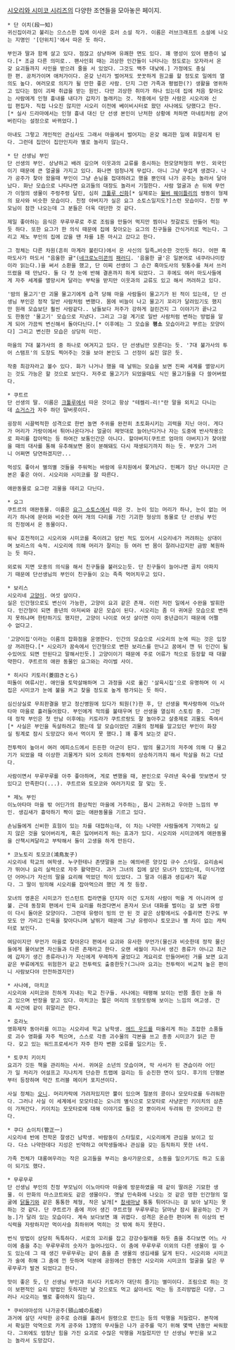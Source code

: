 [[시오리와 시미코 시리즈]]의 다양한 조연들을 모아놓은 페이지.

 * 단 이치(段一知)
 귀신집이라고 불리는 으스스한 집에 이사온 호러 소설 작가. 이름은 러브크래프트 소설에 나오는 지명인 '[던위치]'에서 따온 듯 하다.

 부인과 딸과 함께 살고 있다. 점잖고 상냥하며 유쾌한 면도 있다. 꽤 명성이 있어 팬층이 넓다.[* 조금 다른 의미로.. 팬사인회 때는 괴상한 인간들이 나타나는 정도로는 모자라서 온갖 요괴들까지 사인을 받으려 줄을 서 있었다. 그것도 백주 대낮에.] 가정에도 충실한 편. 공처가이며 애처가이다. 온갖 난리가 벌어져도 꿋꿋하게 원고를 할 정도로 일에의 열의도 높다. 여러모로 의지가 될 만한 좋은 사람. 단지 그런 가족과 평범한(?) 생활을 영위하고 있다는 점이 괴짜 취급을 받는 원인. 다만 괴상한 취미가 하나 있는데 집에 처음 찾아오는 사람에게 인형 흉내를 내다가 갑자기 놀래키는 것. 작중에서 당한 사람은 시오리와 신입 편집자. 직접 나오진 않지만 시오리 이전에 베이비시터로 왔던 사나에도 당했다고 한다.[* 실사 드라마에서는 인형 흉내 대신 단 선생 본인이 난처한 상황에 처하면 마네킹처럼 굳어버린다는 설정으로 바뀌었다.]

 아내도 그렇고 개인적인 관심사도 그래서 마을에서 벌어지는 온갖 해괴한 일에 휘말리게 된다. 그런데 집안이 집안인지라 별로 놀라지 않는다.

 * 단 선생님 부인
 단 선생의 부인. 상냥하고 배려 깊으며 이웃과의 교류를 중시하는 현모양처형의 부인. 외국인이기 때문에 큰 얼굴을 가지고 있다. 화나면 엄청나게 무섭다. 아니 그냥 무섭게 생겼다. 나가 공주가 찾아 왔을때 부인이 그냥 손님을 접대하려고 했을 뿐인데 나가 공주는 놀라서 달아났다. 화난 모습으로 나타나면 요괴들의 대장도 놀라서 기절한다. 사람 얼굴과 손 뒤에 무언가 이형의 생물이 주렁주렁 달린, 심히 [[크툴루 신화]][* 실제로는 [[윌버 웨이틀리]]의 쌍동이 형제의 묘사와 비슷한 모습이다. 친정 아버지가 실은 요그 소토스일지도?]스런 모습이다. 친정 부모님이 잠깐 나오는데 그 분들은 더욱 대단한 것 같다.

 제일 좋아하는 음식은 무루무루로 주로 조림을 만들어 먹지만 찜이나 젓갈로도 만들어 먹는듯 하다. 또한 요그가 한 의식 때문에 집에 찾아오는 요그의 친구들을 간식거리로 먹는다. 그리고 제노 부인의 집에 갔을 땐 차를 1톤 마시고 갔다고 한다.

 그 정체는 다른 차원(흔히 마계라 불린다)에서 온 사신의 일족…비슷한 것인듯 하다. 어떤 흑마도사가 마도서 "음울한 귤"([[네크로노미콘]]의 [[패러디]]. '음울한 귤'은 일본어로 네쿠라나미캉이라 읽는다.)을 써서 소환을 했고, 단 이찌 선생이 그 순간 흑마도사의 뒷통수를 쳐서 쓰러뜨렸을 때 만났다. 둘 다 첫 눈에 반해 결혼까지 하게 되었다. 그 후에도 여러 마도사들에게 자주 세계를 멸망시켜 달라는 부탁을 받지만 이웃과의 교류도 있고 해서 꺼려하고 있다.

 '밤의 물고기'란 괴물 물고기에게 습격 당해 마을 사람들이 물고기가 된 적이 있는데, 단 선생님 부인은 정작 일반 사람처럼 변했다. 몸에 비늘이 나고 물고기 꼬리가 달려있기도 했지만 원래 모습보단 훨씬 사람같다.. 남들보다 저주가 강하게 걸린건지 그 이야기가 끝나고도 한동안 '물고기' 모습으로 지냈다. 그리고 그걸 계기로 일반 사람처럼 변하는 방법을 알게 되어 가끔씩 변신해서 돌아다닌다.[* 이후에는 그 모습을 '''평소''' 모습이라고 부르는 모양이다] 그리고 변신한 모습은 상당히 미인.

 마을의 7대 불가사의 중 하나로 여겨지고 있다. 단 선생님만 모른다는 듯. '7대 불가사의 투어 스탬프'의 도장도 찍어주는 것을 보아 본인도 그 선정이 싫진 않은 듯.

 작중 최강자라고 볼수 있다. 화가 나거나 했을 때 날뛰는 모습을 보면 진짜 세계를 멸망시키는 것도 가능은 할 것으로 보인다. 저주로 물고기가 되었을때도 식인 물고기들을 다 쓸어버렸다.

 * 쿠트르
 단 선생의 딸. 이름은 [[크툴루]]에서 따온 것이고 항상 "테켈리-리!"란 말을 외치고 다니는데 [[쇼거스]]가 자주 하던 말버릇이다.

 굉장히 시끌벅적한 성격으로 한번 놀면 주위를 완전히 초토화시키는 괴력을 지닌 아이. 게다가 머리가 가랑이에서 튀어나온다거나 얼굴이 제멋대로 늘어난다거나 자는 도중에 반사작용으로 파리를 잡아먹는 등 하여간 보통인간은 아니다. 할아버지(쿠트르 엄마의 아버지)가 찾아왔을 때의 대사를 통해 유추해보면 몸이 분해돼도 다시 재생되기까지 하는 듯. 부모가 그러니 어쩌면 당연하겠지만...

 먹성도 좋아서 별의별 것들을 주워먹는 바람에 유치원에서 쫓겨났다. 민폐가 장난 아니지만 근본은 좋은 아이. 시오리와 시미코를 잘 따른다.

 애완동물로 요그란 괴물을 데리고 다닌다.

 * 요그
 쿠트르의 애완동물. 이름은 [[요그 소토스]]에서 따온 것. 눈이 있는 머리가 하나, 눈이 없는 머리가 하나에 문어와 비슷한 여러 개의 다리를 가진 기괴한 형상의 동물로 단 선생님 부인의 친정에서 온 동물이다.

 워낙 호전적이고 시오리와 시미코를 죽이려고 덤빈 적도 있어서 시오리네가 꺼려하는 상대이며 보리스의 숙적. 시오리에 의해 머리가 잘리는 등 여러 번 몸이 잘려나갔지만 금방 복원하는 듯 하다.

 외로워 지면 모종의 의식을 해서 친구들을 불러오는듯. 단 친구들이 늘어나면 골치 아파지기 때문에 단선생님의 부인이 친구들이 오는 족족 먹어치우고 있다.

 * 보리스
 시오리네 [[고양이]]. 여섯 살이다.
 실은 인간형으로도 변신이 가능한, 고양이 요괴 같은 존재. 이런 저런 일에서 수완을 발휘한다. 인간형이 되면 중년의 아저씨와 같은 모습이 된다. 시오리는 좀 더 귀여운 모습으로 변하지 못하냐며 한탄하기도 했지만, 고양이 나이로 여섯 살이면 이미 중년급이기 때문에 어쩔수 없다고.

 '고양이집'이라는 이름의 잡화점을 운영한다. 인간의 모습으로 시오리의 눈에 띄는 것은 입장상 꺼려한다.[* 시오리가 꿈속에서 인간형으로 변한 보리스를 만나고 꿈에서 깬 뒤 인간이 될수있어도 되면 안된다고 말해서인듯.] 고양이이기 때문에 주로 어류가 적으로 등장할 때 대활약한다. 쿠트르의 애완 동물인 요그와는 라이벌 사이.

 * 히시다 키토라(菱田きとら)
 떠돌이 여류시인. 애인을 토막살해하며 그 과정을 시로 옮긴 '살육시집'으로 유명하며 이 시집은 시미코가 눈에 불을 켜고 찾을 정도로 높게 평가되는 듯 하다.

 심신상실로 무죄판결을 받고 정신병원에 있다가 퇴원(?)한 후, 단 선생을 짝사랑하여 이노아타마 마을로 흘러들어왔다. 부인에게 적의를 불태우며 단 선생을 열심히 스토킹 중.  그런데 정작 부인은 첫 만남 이후에는 키토라가 쿠트르랑도 잘 놀아주고 살충제로 괴물도 죽여서[* 사실은 부인을 독살하려고 했는데 알 모습이었던 괴물의 정체를 알고있던 부인이 화장실 핑계로 잠시 도망갔다 와서 먹이지 못 했다.] 꽤 좋게 보는것 같다.

 전투력이 높아서 여러 에피소드에서 든든한 아군이 된다. 밤의 물고기의 저주에 의해 다 물고기가 되었을 때 이상한 괴물게가 되어 오히려 전투력이 상승하기까지 해서 학살을 하고 다녔다.

 사람이면서 무루무루를 아주 좋아하며, 게로 변했을 때, 본인으로 우려낸 육수를 맛보면서 맛있다고 만족한다(...). 쿠트르와 토모코와 여러가지로 잘 맞는 듯. 

 * 제노 부인
 이노아타마 마을 밖 어딘가의 환상적인 마을에 거주하는, 몹시 고귀하고 우아한 느낌의 부인. 생김새가 흉악하기 짝이 없는 애완동물을 기르고 있다.

 손님들에게 신비한 효험이 있는 차를 대접하는데, 이 차는 나약한 사람들에게 기억하고 싶지 않은 것을 잊어버리게, 혹은 잃어버리게 하는 효과가 있다. 시오리와 시미코에게 애완동물을 산책시켜달라고 부탁해서 둘이 고생을 하게 만든다.

 * 코노토리 토모코(鴻鳥友子)
 시오리네 학교의 여학생. 누구한테나 존댓말을 쓰는 예의바른 양갓집 규수 스타일. 요리솜씨가 뛰어나 요리 실력으로 자주 활약한다. 과거 그녀의 집에 살던 모녀가 있었는데, 미식가였던 어머니가 자신의 딸을 요리해 먹었던 적이 있었다. 그 딸과 이름과 생김새가 똑같다. 그 딸이 빙의해 시오리를 잡아먹으려 했던 게 첫 등장.

 모녀의 영혼은 시미코가 인스턴트 컵라면을 던지자 이건 도저히 사람이 먹을 게 아니라며 성불. 근데 동창회 편에서 인육 요리를 하겠다면서 혼자서 모녀 대화를 벌이는 걸 보면 유령이 다시 돌아온 모양이다. 그런데 유령이 빙의 안 된 것 같은 상황에서도 수틀리면 친구도 부모도 안 가리고 인육을 찾아다니며 날뛰기 때문에 그냥 유령이나 토모코나 별 차이 없는 캐릭터로 보인다.

 여담이지만 무언가 마을로 찾아온다 편에서 요괴와 유사한 무언가(물신과 비슷한데 정작 물신들에게 물어보면 자신들과 다른 존재라고 한다. 오랜 세월이 지나서 생긴 종류가 아니고 최근에 갑자기 생긴 종류라나)가 자신에게 무례하게 굴었다고 게요리로 만들어버린 거를 보면 요괴같은 부류에게도 위험한거 같고 전투력도 출중한듯?(그나마 요괴는 전투력이 비교적 높은 편이니 사람보다야 안전하겠지만)

 * 사나에, 마치코
 시오리와 시미코와 친하게 지내는 학교 친구들. 사나에는 태평해 보이는 반쯤 졸린 눈을 하고 있으며 반장을 맡고 있다. 마치코는 짧은 머리의 또랑또랑해 보이는 느낌의 여고생. 간혹 사건에 같이 휘말리곤 한다.

 * 호라노
 영화제작 동아리를 이끄는 시오리네 학교 남학생. [[에드 우드]]를 떠올리게 하는 조잡한 소품들로 괴수 영화를 자주 찍으며, 스스로 각종 괴수물의 각본을 쓰고 종종 시미코가 읽곤 한다. 갖고 있는 워드프로세서가 자주 한자 변환 오류를 일으키는 듯.

 * 토쿠치 키이치
 요괴가 깃든 책을 관리하는 사서. 귀여운 소년의 모습이며, 막 사서가 된 견습이라 어딘가 일 처리가 어설프고 지나치게 단순한 트랩에 걸리는 등 순진한 면이 있다. 후기의 단행본부터 등장하며 약간 트러블 메이커 포지션이다.

 사실 정체는 [[오니]]. 머리카락에 가려저있지만 뿔이 있으며 절분의 콩이나 모모타로를 두려워한다. 그러나 사실 이 세계에서 모모타로는 오니의 별식으로 모모타로 사냥꾼인 키이치의 삼촌이 가져간다. 키이치는 모모타로에 대해 이야기로 들은 것 뿐이라서 두려워 한 것이라고 한다.

 * 쿠다 쇼이치(管正一)
 시오리네 반에 전학온 잘생긴 남학생. 바람둥이 스타일로, 시오리에게 관심을 보이고 있다. 다소 나약한데다 지성은 빈약하고 여학생들에나 관심을 갖는 듬직하지 못한 녀석.

 가족 전체가 대롱여우라는 작은 요괴들을 부리는 술사가문으로, 소동을 일으키기도 하고 도움이 되기도 했다. 

 * 무루무루
 단 선생님 부인의 친정 부모님이 이노아타마 마을에 방문하였을 때 같이 딸려온 기묘한 생물. 이 만화의 마스코트와도 같은 생물이다. 옛날 민속화에 나오는 것 같은 멍한 인간형의 얼굴에 [[닭둘기]]와 같은 통통한 체형, 작은 날개[* [[참새]]마냥 통통 튀어다니는 걸 보아 날지는 못하는 것 같다. 단 쿠트르가 춤에 끼어 생긴 쿠트르형 무루무루는 닭마냥 잠시 활공하는 건 가능.]가 달려 있는 모습이다. 계속 보다보면 꽤 귀엽다. 성격은 온순한 편이며 쥐 이상의 번식력을 자랑하지만 먹이사슬 최하위며 먹히는 것 밖에 하지 못한다.

 번식 방법이 상당히 독특하다. 서로의 꼬리를 잡고 강강수월래를 하듯 춤을 추다보면 어느 사이에 춤을 추는 무루무루의 숫자가 늘어나있다. 이 춤에 무루무루 이외의 다른 생물이 낄 수도 있는데 그 때 생긴 무루무루는 같이 춤을 춘 생물의 생김새를 닮게 된다. 시오리와 시미코가 술에 취해 그 춤에 낀 듯하며 덕분에 공원에선 한동안 시오리와 시미코의 얼굴을 닮은 무루무루가 발견 되었다고 한다.

 맛이 좋은 듯, 단 선생님 부인과 히시다 키토라가 대단히 즐기는 별미이다. 조림으로 하는 것이 보편적인 요리 방법인 듯하지만 날 것으로도 먹고 삶아서도 먹는 등 조리방법은 다양. 그러나 시오리는 별로 좋아하지 않는다.

 * 쿠비야마성의 나가공주(頸山城の長姫)
 과거에 살던 사악한 공주로 승려를 홀려서 원령으로 만드는 등의 악행을 저질렀다. 본작에서 확실한 악역으로 카게 공주와 13명의 무사들은 나가 공주를 막기 위해 몇백 년동안 싸워왔다. 그외에도 엄청난 힘을 가진 요괴로 수많은 악행을 저질렀지만 단 선생님 부인을 보고는 놀라서 도망갔다.
